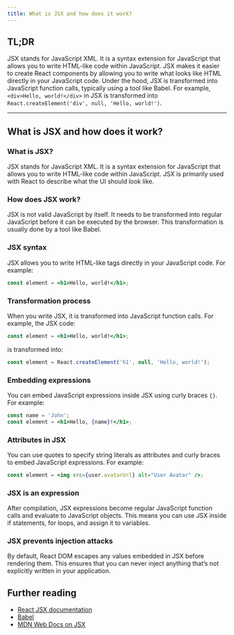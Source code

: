 ```yaml
---
title: What is JSX and how does it work?
---
```


## TL;DR

JSX stands for JavaScript XML. It is a syntax extension for JavaScript that allows you to write HTML-like code within JavaScript. JSX makes it easier to create React components by allowing you to write what looks like HTML directly in your JavaScript code. Under the hood, JSX is transformed into JavaScript function calls, typically using a tool like Babel. For example, `<div>Hello, world!</div>` in JSX is transformed into `React.createElement('div', null, 'Hello, world!')`.

---

## What is JSX and how does it work?

### What is JSX?

JSX stands for JavaScript XML. It is a syntax extension for JavaScript that allows you to write HTML-like code within JavaScript. JSX is primarily used with React to describe what the UI should look like.

### How does JSX work?

JSX is not valid JavaScript by itself. It needs to be transformed into regular JavaScript before it can be executed by the browser. This transformation is usually done by a tool like Babel.

### JSX syntax

JSX allows you to write HTML-like tags directly in your JavaScript code. For example:

```jsx
const element = <h1>Hello, world!</h1>;
```

### Transformation process

When you write JSX, it is transformed into JavaScript function calls. For example, the JSX code:

```jsx
const element = <h1>Hello, world!</h1>;
```

is transformed into:

```javascript
const element = React.createElement('h1', null, 'Hello, world!');
```

### Embedding expressions

You can embed JavaScript expressions inside JSX using curly braces `{}`. For example:

```jsx
const name = 'John';
const element = <h1>Hello, {name}!</h1>;
```

### Attributes in JSX

You can use quotes to specify string literals as attributes and curly braces to embed JavaScript expressions. For example:

```jsx
const element = <img src={user.avatarUrl} alt="User Avatar" />;
```

### JSX is an expression

After compilation, JSX expressions become regular JavaScript function calls and evaluate to JavaScript objects. This means you can use JSX inside if statements, for loops, and assign it to variables.

### JSX prevents injection attacks

By default, React DOM escapes any values embedded in JSX before rendering them. This ensures that you can never inject anything that’s not explicitly written in your application.

## Further reading

- [React JSX documentation](https://reactjs.org/docs/introducing-jsx.html)
- [Babel](https://babeljs.io/)
- [MDN Web Docs on JSX](https://developer.mozilla.org/en-US/docs/Web/JavaScript/Reference/JSX)

